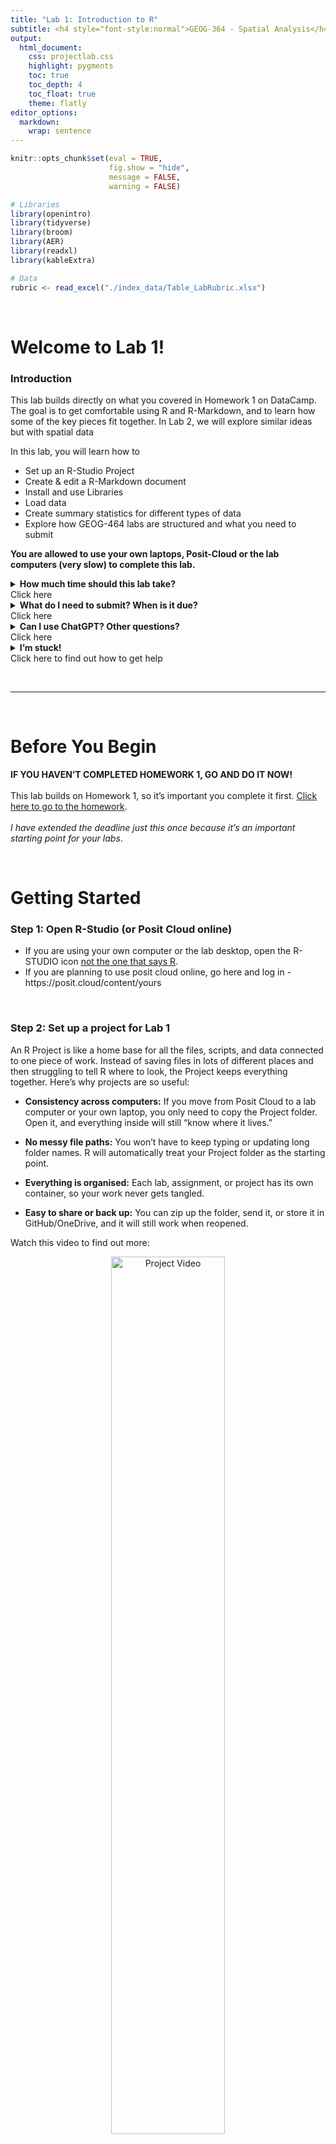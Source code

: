 ```yaml
---
title: "Lab 1: Introduction to R"
subtitle: <h4 style="font-style:normal">GEOG-364 - Spatial Analysis</h4>
output: 
  html_document:
    css: projectlab.css
    highlight: pygments
    toc: true
    toc_depth: 4
    toc_float: true
    theme: flatly
editor_options: 
  markdown: 
    wrap: sentence
---
```



```r
knitr::opts_chunk$set(eval = TRUE, 
                      fig.show = "hide", 
                      message = FALSE, 
                      warning = FALSE)

# Libraries
library(openintro)
library(tidyverse)
library(broom)
library(AER)
library(readxl)
library(kableExtra)

# Data
rubric <- read_excel("./index_data/Table_LabRubric.xlsx")
```


\

# Welcome to Lab 1! {#Lab1 .unnumbered}


### Introduction

This lab builds directly on what you covered in Homework 1 on DataCamp. The goal is to get comfortable using R and R-Markdown, and to learn how some of the key pieces fit together. In Lab 2, we will explore similar ideas but with spatial data

In this lab, you will learn how to 

 - Set up an R-Studio Project
 - Create & edit a R-Markdown document
 - Install and use Libraries
 - Load data
 - Create summary statistics for different types of data
 - Explore how GEOG-464 labs are structured and what you need to submit

**You are allowed to use your own laptops, Posit-Cloud or the lab computers (very slow) to complete this lab.**

<details>
<summary> **How much time should this lab take?** <br>Click here </summary>
<div class="details-body">
<p>This is a **one-week lab**. You’ll likely finish most of it during your lab session, with about 4 additional hours of work at home. So you can expect it to take around **6 hours total**. <br><br> **If it’s taking much longer than that, please reach out!** Don’t struggle in silence. </p>
</div>
</details>

<details>
<summary>**What do I need to submit? When is it due?**<br> Click here</summary>
<div class="details-body">
<p>Submission instructions and a checklist-style grading rubric are included at the end of this lab. </p>
<p>Your deadline depends on which lab section you're in::</p>
<ul>
<li>**Tuesday Lab:** due Wednesday, Sept 10 @ 11:59PM </li>
<li>**Thursday Lab:** due Friday, Sept 12 @ 11:59PM</li>
<li>**Friday Lab:** due Saturday, Sept 13 @ 11:59PM</li>
</ul>
<p>IIf something comes up and you’re running late, don’t panic — <a href="https://psu-spatial.github.io/Geog364-2025/FAQ.html"><strong>click this link for the late policy</strong></a>.</p>
</div>
</details>

<details>
<summary> **Can I use ChatGPT? Other questions?** <br> Click here </summary>
<div class="details-body">
<p>Please read the [**the lab FAQ**](https://psu-spatial.github.io/Geog364-2025/FAQ.html) for guidance on using tools like ChatGPT and answers to common questions. We will also be talking about ChatGPT in the next week or so.
</p>
</div>
</details>


<details class="help">
<summary><strong>I'm stuck!</strong><br>Click here to find out how to get help</summary>
<div class="details-body">
<p>If you get stuck, here’s how to find help:</p>

<p><strong>DURING LABS</strong></p>
<ul>
<li>Kiely (and often Dr G) will be available during your lab session. This is the fastest way to get help.</li>
</ul>

<p><strong>DURING OFFICE HOURS</strong></p>
<ul>
<li>Dr G holds weekly office hours and genuinely enjoys helping with R — especially if you’re feeling stuck, frustrated, or overwhelmed.</li>
</ul>

<p><strong>PIAZZA DISCUSSION BOARD</strong></p>
<ul>
<li>The <a href="https://psu.instructure.com/courses/2396422/external_tools/252951"><strong>Class Piazza discussion board</strong></a> is open 24/7. Kiely will explain how it works and will check it at least once a day.</li>
</ul>

<p><strong>LAST RESORT (IF NO REPLY ON PIAZZA)</strong></p>
<ul>
<li>If you’ve posted on Piazza and don’t get a reply within 24 hours, you can send a <strong>Canvas message</strong> to Kiely or Dr G. Or reach out anytime if you feel completely lost. Replies usually take about 24 hours (see the <a href="https://psu-spatial.github.io/Geog364-2025/FAQ.html"><strong>late policy</strong></a> if you’re near a deadline).</li>
</ul>
</div>
</details>

\

------------------------------------------------------------------------

\


# Before You Begin

::: {#boxgreen}

**IF YOU HAVEN'T COMPLETED HOMEWORK 1, GO AND DO IT NOW!** <br><br> This lab builds on Homework 1, so it's important you complete it first. [Click here to go to the homework](https://psu.instructure.com/courses/2396422/assignments/17466225). <br><br>  *I have extended the deadline just this once because it's an important starting point for your labs*.  

::: 

\

# Getting Started

### **Step 1: Open R-Studio (or Posit Cloud online)**

 - If you are using your own computer or the lab desktop, open the R-STUDIO icon [not the one that says R](https://psu-spatial.github.io/Stat462-2025/index_images/pg_Tut2_startup_fig1.png).
 - If you are planning to use posit cloud online, go here and log in - https://posit.cloud/content/yours

\

### **Step 2: Set up a project for Lab 1**

An R Project is like a home base for all the files, scripts, and data connected to one piece of work. Instead of saving files in lots of different places and then struggling to tell R where to look, the Project keeps everything together. Here's why projects are so useful:

 - **Consistency across computers:** If you move from Posit Cloud to a lab computer or your own laptop, you only need to copy the Project folder. Open it, and everything inside will still “know where it lives.”

 - **No messy file paths:** You won’t have to keep typing or updating long folder names. R will automatically treat your Project folder as the starting point.

 - **Everything is organised:** Each lab, assignment, or project has its own container, so your work never gets tangled.

 - **Easy to share or back up:** You can zip up the folder, send it, or store it in GitHub/OneDrive, and it will still work when reopened.
 
 Watch this video to find out more:

<p align="center">
  <a href="https://www.linkedin.com/learning/learning-the-r-tidyverse/why-should-you-use-projects-in-rstudio?u=76811570">
    <img src="index_images/im_T1_ProjectVideo.png" alt="Project Video" width="60%">
  </a>
</p>

\

1.  You need to create a new project for every single lab! <br> **Today, use these instructions to create a project for Lab 1:** <br><br> If you are using your own computer or a lab computer, click here [Tutorial: R-Studio Desktop](https://psu-spatial.github.io/Stat462-2025/CH2_EACHLAB.html#11_Projects_using_R-Studio_Desktop) <br> If you are using posit cloud online (the website), click here [Tutorial: Posit Cloud online](https://psu-spatial.github.io/Stat462-2025/CH2_EACHLAB.html#12_Projects_using_Posit_Cloud) <br><br>

\

### **Step 3: Changing your global settings**

Before you start using RStudio, it helps to adjust a few settings to make your lives easier. 

2.  Click here [Tutorial: Global settings](https://psu-spatial.github.io/Stat462-2023/in_S462_Tutorial01WhatisR.html#changing-global-settings) and follow the instructions to change your global settings & appearance.


\

### **Step 4: Understanding R-Markdown Files**

You are going to write up your labs as R-Markdown files. These can include both code and text - and they are easy to turn into websites, pdf documents, presentations and many other things.




# Code Showcase

Now, we are going to tr





------------------------------------------------------------------------

# Show me something new!

adasdsad


For example you could,

 - Follow these instructions, install a custom theme and include a screenshot in your lab report (https://www.garrickadenbuie.com/project/rsthemes/)

<br>

------------------------------------------------------------------------

# What to submit?

asdjnasda

<br>

# Grading rubric

## Overall

Overall, here is what your lab should correspond to:

```r
knitr::kable(rubric) %>%   
  kable_classic_2() %>%
  kable_styling(bootstrap_options = c("striped", "hover", "responsive"))

```

And..
finished!
